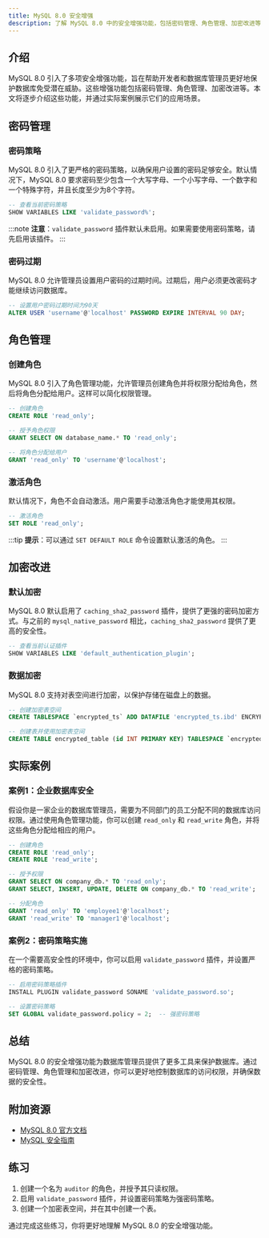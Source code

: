 ```yaml
---
title: MySQL 8.0 安全增强
description: 了解 MySQL 8.0 中的安全增强功能，包括密码管理、角色管理、加密改进等，帮助初学者更好地保护数据库。
---
```


## 介绍

MySQL 8.0 引入了多项安全增强功能，旨在帮助开发者和数据库管理员更好地保护数据库免受潜在威胁。这些增强功能包括密码管理、角色管理、加密改进等。本文将逐步介绍这些功能，并通过实际案例展示它们的应用场景。

## 密码管理

### 密码策略

MySQL 8.0 引入了更严格的密码策略，以确保用户设置的密码足够安全。默认情况下，MySQL 8.0 要求密码至少包含一个大写字母、一个小写字母、一个数字和一个特殊字符，并且长度至少为8个字符。

```sql
-- 查看当前密码策略
SHOW VARIABLES LIKE 'validate_password%';
```

:::note
**注意**：`validate_password` 插件默认未启用。如果需要使用密码策略，请先启用该插件。
:::

### 密码过期

MySQL 8.0 允许管理员设置用户密码的过期时间。过期后，用户必须更改密码才能继续访问数据库。

```sql
-- 设置用户密码过期时间为90天
ALTER USER 'username'@'localhost' PASSWORD EXPIRE INTERVAL 90 DAY;
```

## 角色管理

### 创建角色

MySQL 8.0 引入了角色管理功能，允许管理员创建角色并将权限分配给角色，然后将角色分配给用户。这样可以简化权限管理。

```sql
-- 创建角色
CREATE ROLE 'read_only';

-- 授予角色权限
GRANT SELECT ON database_name.* TO 'read_only';

-- 将角色分配给用户
GRANT 'read_only' TO 'username'@'localhost';
```

### 激活角色

默认情况下，角色不会自动激活。用户需要手动激活角色才能使用其权限。

```sql
-- 激活角色
SET ROLE 'read_only';
```

:::tip
**提示**：可以通过 `SET DEFAULT ROLE` 命令设置默认激活的角色。
:::

## 加密改进

### 默认加密

MySQL 8.0 默认启用了 `caching_sha2_password` 插件，提供了更强的密码加密方式。与之前的 `mysql_native_password` 相比，`caching_sha2_password` 提供了更高的安全性。

```sql
-- 查看当前认证插件
SHOW VARIABLES LIKE 'default_authentication_plugin';
```

### 数据加密

MySQL 8.0 支持对表空间进行加密，以保护存储在磁盘上的数据。

```sql
-- 创建加密表空间
CREATE TABLESPACE `encrypted_ts` ADD DATAFILE 'encrypted_ts.ibd' ENCRYPTION='Y';

-- 创建表并使用加密表空间
CREATE TABLE encrypted_table (id INT PRIMARY KEY) TABLESPACE `encrypted_ts`;
```

## 实际案例

### 案例1：企业数据库安全

假设你是一家企业的数据库管理员，需要为不同部门的员工分配不同的数据库访问权限。通过使用角色管理功能，你可以创建 `read_only` 和 `read_write` 角色，并将这些角色分配给相应的用户。

```sql
-- 创建角色
CREATE ROLE 'read_only';
CREATE ROLE 'read_write';

-- 授予权限
GRANT SELECT ON company_db.* TO 'read_only';
GRANT SELECT, INSERT, UPDATE, DELETE ON company_db.* TO 'read_write';

-- 分配角色
GRANT 'read_only' TO 'employee1'@'localhost';
GRANT 'read_write' TO 'manager1'@'localhost';
```

### 案例2：密码策略实施

在一个需要高安全性的环境中，你可以启用 `validate_password` 插件，并设置严格的密码策略。

```sql
-- 启用密码策略插件
INSTALL PLUGIN validate_password SONAME 'validate_password.so';

-- 设置密码策略
SET GLOBAL validate_password.policy = 2;  -- 强密码策略
```

## 总结

MySQL 8.0 的安全增强功能为数据库管理员提供了更多工具来保护数据库。通过密码管理、角色管理和加密改进，你可以更好地控制数据库的访问权限，并确保数据的安全性。

## 附加资源

- [MySQL 8.0 官方文档](https://dev.mysql.com/doc/refman/8.0/en/)
- [MySQL 安全指南](https://dev.mysql.com/doc/refman/8.0/en/security.html)

## 练习

1. 创建一个名为 `auditor` 的角色，并授予其只读权限。
2. 启用 `validate_password` 插件，并设置密码策略为强密码策略。
3. 创建一个加密表空间，并在其中创建一个表。

通过完成这些练习，你将更好地理解 MySQL 8.0 的安全增强功能。